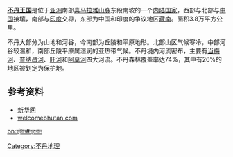 {{Country geography
|name =不丹
|map =Bhutan topo en.jpg
|map size = 250px
|continent = [[亚洲|亚洲]]
|region = [[南亚|南亚]]
|coordinates =
|area ranking = 世界排名第142
|km area = 38,394
|percent land = 
|percent water = 
|km coastline =
|borders =1,075 km<br />[[中国|中国]]：470 km；<br />[[印度|印度]]：605 km
|highest point = [[冈嘎本孙峰|冈嘎本孙峰]] 7,570 m
|lowest point =  [[当梅河|当梅河]] 97 m
|longest river =  
|largest lake =  
}}
'''[[不丹王国|不丹王国]]'''是位于[[亚洲|亚洲]]南部[[喜马拉雅山脉|喜马拉雅山脉]]东段南坡的一个[[内陆国家|内陆国家]]，西部与北部与[[中国|中国]]接壤，南部与[[印度|印度]]交界，东部为中国和印度的争议地区[[雅鲁藏布江|藏南]]。面积3.8万平方公里。

不丹大部分为山地和河谷，今南部为丘陵和平原地形。北部山区气候寒冷，中部河谷较温和，南部丘陵平原属湿润的亚热带气候。不丹境内河流密布，主要有[[当梅河|当梅河]]、[[普纳昌河|普纳昌河]]、[[旺河|旺河]]和[[阿莫河|阿莫河]]四大河流。不丹森林覆盖率达74%，其中有26%的地区被划定为保护地。

==参考资料==
*[http://news.xinhuanet.com/ziliao/2002-06/18/content_445371.htm 新华网]{{Wayback|url=http://news.xinhuanet.com/ziliao/2002-06/18/content_445371.htm |date=20160414162141 }}
*[https://web.archive.org/web/20120103230800/http://welcomebhutan.com/info_Show.asp?InfoId=202&ClassId=38&Topid=30 welcomebhutan.com]

{{亚洲题目|地理}}
{{亚洲地理小作品}}
[[Category:不丹地理|Category:不丹地理]]

[[bn:ভুটান#ভূগোল|bn:ভুটান#ভূগোল]]